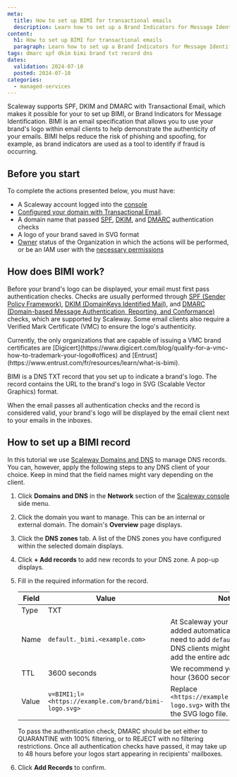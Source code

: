 ```yaml
---
meta:
  title: How to set up BIMI for transactional emails
  description: Learn how to set up a Brand Indicators for Message Identification (BIMI) record to enhance email authentication and brand visibility.
content:
  h1: How to set up BIMI for transactional emails
  paragraph: Learn how to set up a Brand Indicators for Message Identification (BIMI) record to enhance email authentication and brand visibility.
tags: dmarc spf dkim bimi brand txt record dns
dates:
  validation: 2024-07-10
  posted: 2024-07-10
categories:
  - managed-services
---
```


Scaleway supports SPF, DKIM and DMARC with Transactional Email, which makes it possible for your to set up BIMI, or Brand Indicators for Message Identification. BIMI is an email specification that allows you to use your brand's logo within email clients to help demonstrate the authenticity of your emails. BIMI helps reduce the risk of phishing and spoofing, for example, as brand indicators are used as a tool to identify if fraud is occurring.

## Before you start

To complete the actions presented below, you must have:

- A Scaleway account logged into the [console](https://console.scaleway.com/)
- [Configured your domain with Transactional Email](/managed-services/transactional-email/how-to/configure-domain-with-transactional-email/).
- A domain name that passed [SPF](/managed-services/transactional-email/how-to/add-spf-dkim-records-to-your-domain/), [DKIM](/managed-services/transactional-email/how-to/add-spf-dkim-records-to-your-domain/), and [DMARC](/managed-services/transactional-email/how-to/add-dmarc-record/) authentication checks
- A logo of your brand saved in SVG format
- [Owner](/identity-and-access-management/iam/concepts/#owner) status of the Organization in which the actions will be performed, or be an IAM user with the [necessary permissions](/identity-and-access-management/iam/concepts/#permission)

## How does BIMI work?

Before your brand's logo can be displayed, your email must first pass authentication checks. Checks are usually performed through [SPF (Sender Policy Framework)](/managed-services/transactional-email/how-to/add-spf-dkim-records-to-your-domain/), [DKIM (DomainKeys Identified Mail)](/managed-services/transactional-email/how-to/add-spf-dkim-records-to-your-domain/), and [DMARC (Domain-based Message Authentication, Reporting, and Conformance)](/managed-services/transactional-email/how-to/add-dmarc-record/) checks, which are supported by Scaleway. Some email clients also require a Verified Mark Certificate (VMC) to ensure the logo's authenticity.

<Message type="note">
  Currently, the only organizations that are capable of issuing a VMC brand certificates are [Digicert](https://www.digicert.com/blog/qualify-for-a-vmc-how-to-trademark-your-logo#offices) and [Entrust](https://www.entrust.com/fr/resources/learn/what-is-bimi).
</Message>

BIMI is a DNS TXT record that you set up to indicate a brand's logo. The record contains the URL to the brand's logo in SVG (Scalable Vector Graphics) format.

When the email passes all authentication checks and the record is considered valid, your brand's logo will be displayed by the email client next to your emails in the inboxes.

## How to set up a BIMI record

In this tutorial we use [Scaleway Domains and DNS](/network/domains-and-dns/how-to/manage-dns-records/) to manage DNS records. You can, however, apply the following steps to any DNS client of your choice. Keep in mind that the field names might vary depending on the client.

1. Click **Domains and DNS** in the **Network** section of the [Scaleway console](https://console.scaleway.com) side menu.
2. Click the domain you want to manage. This can be an internal or external domain. The domain's **Overview** page displays.
3. Click the **DNS zones** tab. A list of the DNS zones you have configured within the selected domain displays.
4. Click **+ Add records** to add new records to your DNS zone. A pop-up displays.
5. Fill in the required information for the record.

    <Lightbox src="scaleway-bimi-record.webp" alt="" />

    | Field | Value   | Notes |
    | ------| ------- | ----- |
    | Type  | TXT           |      |
    | Name  | `default._bimi.<example.com>`   | At Scaleway your domain name is added automatically, so you only need to add `default._bimi`. Other DNS clients might require you to add the entire address.  |
    | TTL   | 3600 seconds  |   We recommend you set TTL to 1 hour (3600 seconds)    |
    | Value | `v=BIMI1;l=<https://example.com/brand/bimi-logo.svg>`   |  Replace `<https://example.com/brand/bimi-logo.svg>` with the URL leading to the SVG logo file.   |

    <Message type="important">
      To pass the authentication check, DMARC should be set either to QUARANTINE with 100% filtering, or to REJECT with no filtering restrictions.
    </Message>

    <Message type="note">
      Once all authentication checks have passed, it may take up to 48 hours before your logos start appearing in recipients' mailboxes.
    </Message>

6. Click **Add Records** to confirm.

